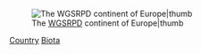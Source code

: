 {{containercat}}
[[File:WGSRPD_Europe.svg|The [[WGSRPD]] continent of Europe|thumb]]

[[Category:歐洲生物|Country]]
[[Category:歐洲各國自然史|Biota]]